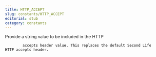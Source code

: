 ```yaml
---
title: HTTP_ACCEPT
slug: constants/HTTP_ACCEPT
editorial: stub
category: constants
---
```


<LSLConstant
	name="HTTP_ACCEPT"
	type="integer"
	value="8"
/>

Provide a string value to be included in the HTTP

            accepts header value. This replaces the default Second Life HTTP accepts header.
